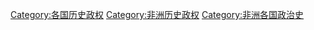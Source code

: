 {{Categories by country|nocat}}

[[Category:各国历史政权|Category:各国历史政权]]
[[Category:非洲历史政权|Category:非洲历史政权]]
[[Category:非洲各国政治史|Category:非洲各国政治史]]